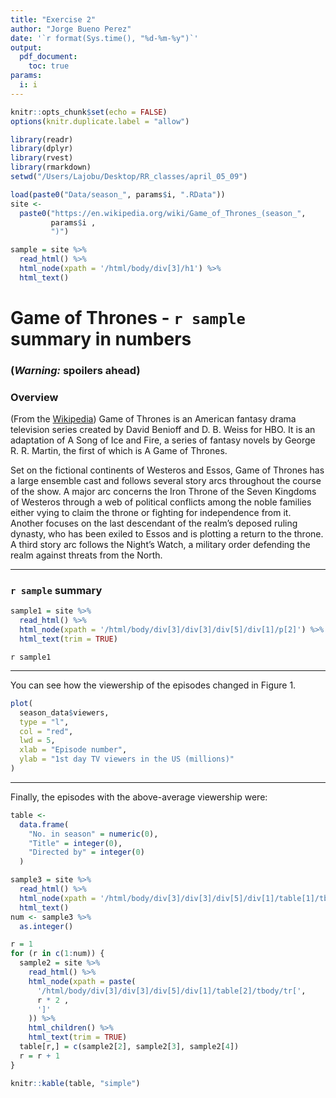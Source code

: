 ```yaml
---
title: "Exercise 2"
author: "Jorge Bueno Perez"
date: '`r format(Sys.time(), "%d-%m-%y")`'
output: 
  pdf_document:
    toc: true
params:
  i: i
---
```


```r
knitr::opts_chunk$set(echo = FALSE)
options(knitr.duplicate.label = "allow")
```

```r
library(readr)
library(dplyr)
library(rvest)
library(rmarkdown)
setwd("/Users/Lajobu/Desktop/RR_classes/april_05_09")
```


```r
load(paste0("Data/season_", params$i, ".RData"))
site <-
  paste0("https://en.wikipedia.org/wiki/Game_of_Thrones_(season_",
         params$i ,
         ")")
```

```r
sample = site %>%
  read_html() %>%
  html_node(xpath = '/html/body/div[3]/h1') %>%
  html_text()
```

# Game of Thrones - `r sample` summary in numbers

### __(*Warning:* spoilers ahead)__

### Overview

(From the [Wikipedia](https://en.wikipedia.org/wiki/Game_of_Thrones#Premise)) Game of Thrones is an American fantasy drama television series created by David Benioff and D. B. Weiss for HBO. It is an adaptation of A Song of Ice and Fire, a series of fantasy novels by George R. R. Martin, the first of which is A Game of Thrones.

Set on the fictional continents of Westeros and Essos, Game of Thrones has a large ensemble cast and follows several story arcs throughout the course of the show. A major arc concerns the Iron Throne of the Seven Kingdoms of Westeros through a web of political conflicts among the noble families either vying to claim the throne or fighting for independence from it. Another focuses on the last descendant of the realm's deposed ruling dynasty, who has been exiled to Essos and is plotting a return to the throne. A third story arc follows the Night's Watch, a military order defending the realm against threats from the North.

***

### `r sample` summary 

```r
sample1 = site %>%
  read_html() %>%
  html_node(xpath = '/html/body/div[3]/div[3]/div[5]/div[1]/p[2]') %>%
  html_text(trim = TRUE)
```

`r sample1`

***

You can see how the viewership of the episodes changed in Figure 1.

```r
plot(
  season_data$viewers,
  type = "l",
  col = "red",
  lwd = 5,
  xlab = "Episode number",
  ylab = "1st day TV viewers in the US (millions)"
)
```

***

Finally, the episodes with the above-average viewership were:

```r
table <-
  data.frame(
    "No. in season" = numeric(0),
    "Title" = integer(0),
    "Directed by" = integer(0)
  )

sample3 = site %>%
  read_html() %>%
  html_node(xpath = '/html/body/div[3]/div[3]/div[5]/div[1]/table[1]/tbody/tr[6]/td') %>%
  html_text()
num <- sample3 %>%
  as.integer()

r = 1
for (r in c(1:num)) {
  sample2 = site %>%
    read_html() %>%
    html_node(xpath = paste(
      '/html/body/div[3]/div[3]/div[5]/div[1]/table[2]/tbody/tr[',
      r * 2 ,
      ']'
    )) %>%
    html_children() %>%
    html_text(trim = TRUE)
  table[r,] = c(sample2[2], sample2[3], sample2[4])
  r = r + 1
}

knitr::kable(table, "simple")
```
